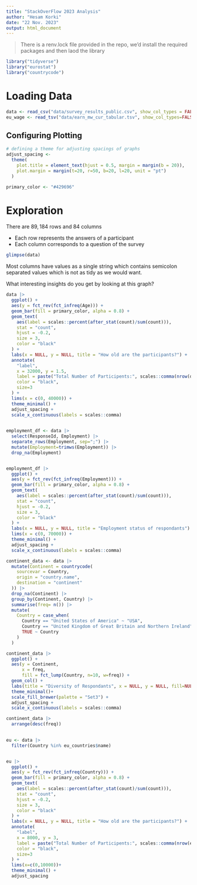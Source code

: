```yaml
---
title: "StackOverFlow 2023 Analysis"
author: "Hesam Korki"
date: "22 Nov. 2023"
output: html_document
---
```


> There is a renv.lock file provided in the repo, we'd install the required packages and then laod the library

```r
library("tidyverse")
library("eurostat")
library("countrycode")
```
# Loading Data

```r
data <- read_csv("data/survey_results_public.csv", show_col_types = FALSE)
eu_wage <- read_tsv("data/earn_mw_cur_tabular.tsv", show_col_types=FALSE)
```

## Configuring Plotting

```r
# defining a theme for adjusting spacings of graphs
adjust_spacing <-
  theme(
    plot.title = element_text(hjust = 0.5, margin = margin(b = 20)),
    plot.margin = margin(t=20, r=50, b=20, l=20, unit = "pt")
  )

primary_color <- "#429696"
```


# Exploration

:::{.callout-note appearance="minimal"}
There are $89,184$ rows and $84$ columns

- Each row represents the answers of a participant
- Each column corresponds to a question of the survey 
:::

```r
glimpse(data)
```

:::{.callout-warning appearance="minimal"}
Most columns have values as a single string which contains semicolon separated values which is not as tidy as we would want.
:::


What interesting insights do you get by looking at this graph?


```r
data |>
  ggplot() +
  aes(y = fct_rev(fct_infreq(Age))) +
  geom_bar(fill = primary_color, alpha = 0.8) +
  geom_text(
    aes(label = scales::percent(after_stat(count)/sum(count))),
    stat = "count",
    hjust = -0.2,
    size = 3,
    color = "black"
  ) +
  labs(x = NULL, y = NULL, title = "How old are the participants?") +
  annotate(
    "label",
    x = 32000, y = 1.5,
    label = paste("Total Number of Participents:", scales::comma(nrow(data))),
    color = "black",
    size=3
  ) +
  lims(x = c(0, 40000)) +
  theme_minimal() +
  adjust_spacing + 
  scale_x_continuous(labels = scales::comma)
  
```

```r

employment_df <- data |> 
  select(ResponseId, Employment) |> 
  separate_rows(Employment, sep=";") |> 
  mutate(Employment=trimws(Employment)) |> 
  drop_na(Employment)


employment_df |>
  ggplot() +
  aes(y = fct_rev(fct_infreq(Employment))) +
  geom_bar(fill = primary_color, alpha = 0.8) +
  geom_text(
    aes(label = scales::percent(after_stat(count)/sum(count))),
    stat = "count",
    hjust = -0.2,
    size = 3,
    color = "black"
  ) +
  labs(x = NULL, y = NULL, title = "Employment status of respondants") +
  lims(x = c(0, 70000)) +
  theme_minimal() +
  adjust_spacing + 
  scale_x_continuous(labels = scales::comma)
```
```r

continent_data <- data |>
  mutate(Continent = countrycode(
    sourcevar = Country,
    origin = "country.name",
    destination = "continent"
  )) |>
  drop_na(Continent) |> 
  group_by(Continent, Country) |> 
  summarise(freq= n()) |> 
  mutate(
    Country = case_when(
      Country == "United States of America" ~ "USA",
      Country == "United Kingdom of Great Britain and Northern Ireland" ~ "UK",
      TRUE ~ Country
    )
  )

continent_data |>
  ggplot() +
  aes(y = Continent,
      x = freq,
      fill = fct_lump(Country, n=10, w=freq)) +
  geom_col() +
  labs(title = "Diversity of Respondants", x = NULL, y = NULL, fill=NULL) +
  theme_minimal()+ 
  scale_fill_brewer(palette = "Set3") +
  adjust_spacing +
  scale_x_continuous(labels = scales::comma)

```
```r
continent_data |> 
  arrange(desc(freq))
  
```





```r
eu <- data |> 
  filter(Country %in% eu_countries$name)


eu |>
  ggplot() +
  aes(y = fct_rev(fct_infreq(Country))) +
  geom_bar(fill = primary_color, alpha = 0.8) +
  geom_text(
    aes(label = scales::percent(after_stat(count)/sum(count))),
    stat = "count",
    hjust = -0.2,
    size = 3,
    color = "black"
  ) +
  labs(x = NULL, y = NULL, title = "How old are the participants?") +
  annotate(
    "label",
    x = 8000, y = 3,
    label = paste("Total Number of Participents:", scales::comma(nrow(eu))),
    color = "black",
    size=3
  ) +
  lims(x=c(0,10000))+
  theme_minimal() +
  adjust_spacing
```

